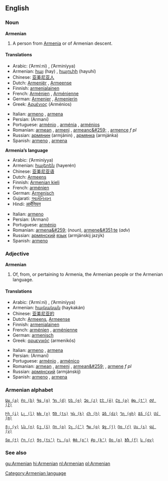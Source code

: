 ==English==
===Noun===
'''Armenian'''

#A person from [[Armenia]] or of Armenian descent.

====Translations====
{{top}}
*Arabic: {{ARchar|[[ارميني]]}} (’Armí:ni) {{m}}, {{ARchar|[[ارمينية]]}} (’Arminíyya) {{f}}
*Armenian: [[հայ]] (hay) {{m}}, [[հայուհի]] (hayuhí) {{f}}
*Chinese: [[亚美尼亚人]]
*Dutch: [[Armeniër]] {{m}}, [[Armeense]] {{f}}
*Finnish: [[armenialainen]]
*French: [[Arménien]] {{m}}, [[Arménienne]] {{f}}
*German: [[Armenier]] {{m}}, [[Armenierin]] {{f}}
*Greek: [[Αρμένιος]] (Arménios) {{m}}
{{mid}}
*Italian: [[armeno]] {{m}}, [[armena]] {{f}}
*Persian: {{FAchar|[[ارمني]]}} (Armani)
*Portuguese: [[arménio]] {{m}}, [[arménia]] {{f}}, [[arménios]] {{p}}
*Romanian: [[armean]] {{m}}, [[armeni]] {{p}}, [[armeanc&#259;]] {{f}}, [[armence]] ''f pl''
*Russian: [[армянин]] (armjánin) {{m}}, [[армянка]] (armjánka) {{f}}
*Spanish: [[armeno]] {{m}}, [[armena]] {{f}}
{{bottom}}

'''Armenia’s language'''
{{top}}
*Arabic: {{ARchar|[[ارمينية]]}} (’Arminíyya) {{f}}
*Armenian: [[հայերեն]] (hayerén)
*Chinese: [[亚美尼亚语]]
*Dutch: [[Armeens]] {{n}}
*Finnish: [[Armenian kieli]]
*French: [[arménien]] {{m}}
*German: [[Armenisch]]
*Gujarati: [[આર્મેનિયન]]
*Hindi: [[आर्मेनियन]]
{{mid}}
*Italian: [[armeno]] {{m}}
*Persian: {{FAchar|[[ارمني]]}} (Armani)
*Portuguese: [[arménio]] {{m}}
*Romanian: [[armena&#259;]] {{f}} (''noun''), [[armene&#351;te]] (''adv'')
*Russian: [[армянский]] [[язык]] (armjánskij jazýk) {{m}}
*Spanish: [[armeno]] {{m}}
{{bottom}}

===Adjective===
'''Armenian'''

#Of, from, or pertaining to Armenia, the Armenian people or the Armenian language.

====Translations====
{{top}}
*Arabic: {{ARchar|[[ارميني]]}} (’Armí:ni) {{m}}, {{ARchar|[[ارمينية]]}} (’Arminíyya) {{f}}
*Armenian: [[հայկական]] (haykakán)
*Chinese: [[亚美尼亚的]]
*Dutch: [[Armeens]], [[Armeense]]
*Finnish: [[armenialainen]]
*French: [[arménien]] {{m}}, [[arménienne]] {{f}}
*German: [[armenisch]]
*Greek: [[αρμενικός]] (armenikós)
{{mid}}
*Italian: [[armeno]] {{m}}, [[armena]] {{f}}
*Persian: {{FAchar|[[ارمني]]}} (Armani)
*Portuguese: [[arménio]] {{m}}, [[arménico]] {{m}}
*Romanian: [[armean]] {{m}}, [[armeni]] {{p}}, [[armean&#259;]] {{f}}, [[armene]] ''f pl''
*Russian: [[армянский]] (armjánskij)
*Spanish: [[armeno]] {{m}}, [[armena]] {{f}}
{{bottom}}

===Armenian alphabet===

 [[Wiktionary:Armenian index ա|Աա (a)]] [[Wiktionary:Armenian index բ|Բբ (b)]] [[Wiktionary:Armenian index գ|Գգ (g)]] [[Wiktionary:Armenian index դ|Դդ (d)]] [[Wiktionary:Armenian index ե|Եե (e)]] [[Wiktionary:Armenian index զ|Զզ (z)]] [[Wiktionary:Armenian index է|Էէ (ē)]] [[Wiktionary:Armenian index ը|Ըը (ə)]] [[Wiktionary:Armenian index թ|Թթ (t‘)]] [[Wiktionary:Armenian index ժ|Ժժ (ž)]] 

 [[Wiktionary:Armenian index ի|Իի (i)]] [[Wiktionary:Armenian index լ|Լլ (l)]] [[Wiktionary:Armenian index խ|Խխ (χ)]] [[Wiktionary:Armenian index ծ|Ծծ (ts)]] [[Wiktionary:Armenian index կ|Կկ (k)]] [[Wiktionary:Armenian index հ|Հհ (h)]] [[Wiktionary:Armenian index ձ|Ձձ (dz)]] [[Wiktionary:Armenian index ղ|Ղղ (gh)]] [[Wiktionary:Armenian index ճ|Ճճ (č)]] [[Wiktionary:Armenian index մ|Մմ (m)]] 

 [[Wiktionary:Armenian index յ|Յյ (y)]] [[Wiktionary:Armenian index ն|Նն (n)]] [[Wiktionary:Armenian index շ|Շշ (š)]] [[Wiktionary:Armenian index ո|Ոո (o)]] [[Wiktionary:Armenian index չ|Չչ (č‘)]] [[Wiktionary:Armenian index պ|Պպ (p)]] [[Wiktionary:Armenian index ջ|Ջջ (ǰ)]] [[Wiktionary:Armenian index ռ|Ռռ (ŕ)]] [[Wiktionary:Armenian index ս|Սս (s)]] [[Wiktionary:Armenian index վ|Վվ (v)]] 

 [[Wiktionary:Armenian index տ|Տտ (t)]] [[Wiktionary:Armenian index ր|Րր (r)]] [[Wiktionary:Armenian index ց|Ցց (ts‘)]] [[Wiktionary:Armenian index ւ|Ււ (u)]] [[Wiktionary:Armenian index փ|Փփ (p‘)]] [[Wiktionary:Armenian index ք|Քք (k‘)]] [[Wiktionary:Armenian index օ|Օօ (o)]] [[Wiktionary:Armenian index ֆ|Ֆֆ (f)]] [[Wiktionary:Armenian index և|և (ev)]]

===See also===
{{Interwiktionary|code=hy}}

[[Category:Armenian language]]

[[gu:Armenian]]
[[hi:Armenian]]
[[nl:Armenian]]
[[pl:Armenian]]